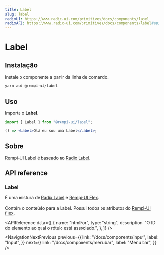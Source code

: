 ```yaml
---
title: Label
slug: label
radixUI: https://www.radix-ui.com/primitives/docs/components/label
radixAPI: https://www.radix-ui.com/primitives/docs/components/label#api-reference
---
```


# Label

<Description text="Renderiza uma Label acessível associado aos controles." />

<SelectVersion />

<PreviewComponent name="label" />

## Instalação

Instale o componente a partir da linha de comando.

```bash
yarn add @rempi-ui/label
```

## Uso

Importe o <strong>Label</strong>.

```jsx
import { Label } from "@rempi-ui/label";

() => <Label>Olá eu sou uma Label</Label>;
```

## Sobre

Rempi-UI Label é baseado no [Radix Label](https://www.radix-ui.com/primitives/docs/components/label).

## API reference

### Label

É uma mistura de [Radix Label](https://www.radix-ui.com/primitives/docs/components/label) e [Rempi-UI Flex](docs/flex). <br /><br />
Contém o conteúdo para a Label. Possui todos os atributos do [Rempi-UI Flex](docs/flex).

<MoreInfo
  componentName="Radix Label Root"
  componentLink="https://www.radix-ui.com/primitives/docs/components/label#root"
/>

<APIReference
  data={[
    {
      name: "htmlFor",
      type: "string",
      description: "O ID do elemento ao qual o rótulo está associado.",
    },
  ]}
/>

<NavigationNextPrevious
  previous={{
    link: "/docs/components/input",
    label: "Input",
  }}
  next={{
    link: "/docs/components/menubar",
    label: "Menu bar",
  }}
/>
